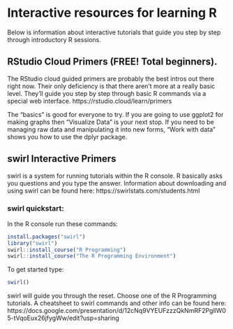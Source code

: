 # Interactive resources for learning R
 
Below is information about interactive tutorials that guide you step by step through introductory R sessions.
 
## RStudio Cloud Primers (FREE! Total beginners).
 
The RStudio cloud guided primers are probably the best intros out there right now.  Their only deficiency is that there aren't more at a really basic level.  They’ll guide you step by step through basic R commands via a special web interface.
https://rstudio.cloud/learn/primers
 
The “basics” is good for everyone to try.  If you are going to use ggplot2 for making graphs then “Visualize Data” is your next stop.  If you need to be managing raw data and manipulating it into new forms, “Work with data” shows you how to use the dplyr package.
 
## swirl Interactive Primers
 
swirl is a system for running tutorials within the R console.  R basically asks you questions and you type the answer.  Information about downloading and using swirl can be found here: https://swirlstats.com/students.html
 
### swirl quickstart:

In the R console run these commands:
```r
install.packages("swirl")
library("swirl")
swirl::install_course("R Programming")
swirl::install_course("The R Programming Environment")
```


To get started type:
```r
swirl()
```


swirl will guide you through the reset.  Choose one of the R Programming tutorials.
A cheatsheet to swirl commands and other info can be found here:
https://docs.google.com/presentation/d/12cNq9VYEUFzzzQkNmRF2PgllW05-tVqoEux26jfygWw/edit?usp=sharing

